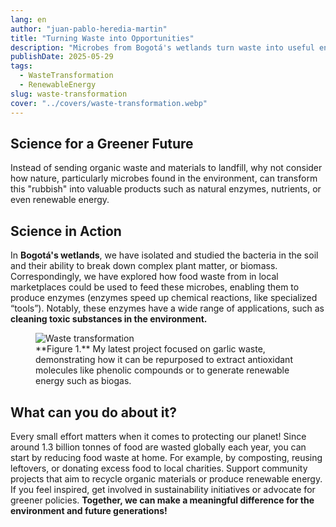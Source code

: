 ```yaml
---
lang: en
author: "juan-pablo-heredia-martin"
title: "Turning Waste into Opportunities"
description: "Microbes from Bogotá's wetlands turn waste into useful enzymes. Green science starts with what we throw away."
publishDate: 2025-05-29
tags:
  - WasteTransformation
  - RenewableEnergy
slug: waste-transformation
cover: "../covers/waste-transformation.webp"
---
```



## Science for a Greener Future

Instead of sending organic waste and materials to landfill, why not consider how nature, particularly microbes found in the environment, can transform this "rubbish" into valuable products such as natural enzymes, nutrients, or even renewable energy.

## Science in Action

In **Bogotá's wetlands**, we have isolated and studied the bacteria in the soil and their ability to break down complex plant matter, or biomass. Correspondingly, we have explored how food waste from in local marketplaces could be used to feed these microbes, enabling them to produce enzymes (enzymes speed up chemical reactions, like specialized “tools”). Notably, these enzymes have a wide range of applications, such as **cleaning toxic substances in the environment.**

<figure>
  <Image src={Waste} alt="Waste transformation" />
  <figcaption>
    **Figure 1.** My latest project focused on garlic waste, demonstrating how
    it can be repurposed to extract antioxidant molecules like phenolic
    compounds or to generate renewable energy such as biogas.
  </figcaption>
</figure>

## What can you do about it?

Every small effort matters when it comes to protecting our planet! Since around 1.3 billion tonnes of food are wasted globally each year, you can start by reducing food waste at home. For example, by composting, reusing leftovers, or donating excess food to local charities. Support community projects that aim to recycle organic materials or produce renewable energy. If you feel inspired, get involved in sustainability initiatives or advocate for greener policies. **Together, we can make a meaningful difference for the environment and future generations!**

